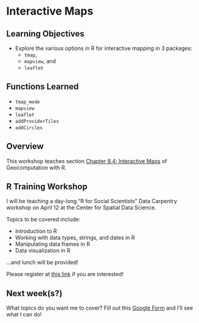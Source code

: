 # Interactive Maps

## Learning Objectives

- Explore the various options in R for interactive mapping in 3 packages:
  - `tmap`, 
  - `mapview`, and 
  - `leaflet` 

## Functions Learned

- `tmap_mode`
- `mapview`
- `leaflet`
- `addProviderTiles`
- `addCircles`

## Overview

This workshop teaches section [Chapter 8.4: Interactive Maps](https://geocompr.robinlovelace.net/adv-map.html#interactive-maps) of Geocomputation with R. 

## R Training Workshop

I will be teaching a day-long "R for Social Scientists" Data Carpentry workshop on April 12 at the Center for Spatial Data Science. 

Topics to be covered include:

- Introduction to R
- Working with data types, strings, and dates in R
- Manipulating data frames in R
- Data visualization in R

...and lunch will be provided!

Please register at [this link](https://www.eventbrite.com/e/r-for-social-scientists-data-carpentry-workshop-tickets-57131487818) if you are interested! 

## Next week(s?)

What topics do you want me to cover? Fill out this [Google Form](https://docs.google.com/forms/d/15yBkiIdPh-SuuTh3a2lTzZxUt4dPQ1_WqVThrD0KG-E) and I'll see what I can do!

